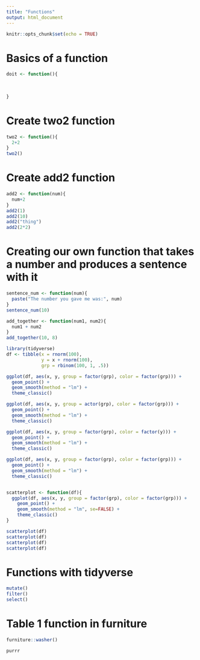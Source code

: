 ```yaml
---
title: "Functions"
output: html_document
---
```


```r
knitr::opts_chunk$set(echo = TRUE)
```

# Basics of a function

```r
doit <- function(){
  
  
  
}
```

# Create two2 function

```r
two2 <- function(){
  2+2
}
two2()
```


# Create add2 function

```r
add2 <- function(num){
  num+2
}
add2(1)
add2(10)
add2("thing")
add2(2*2)
```

# Creating our own function that takes a number and produces a sentence with it

```r
sentence_num <- function(num){
  paste("The number you gave me was:", num)
}
sentence_num(10)
```

```r
add_together <- function(num1, num2){
  num1 + num2
}
add_together(10, 8)
```

```r
library(tidyverse)
df <- tibble(x = rnorm(100),
             y = x + rnorm(100),
             grp = rbinom(100, 1, .5))

ggplot(df, aes(x, y, group = factor(grp), color = factor(grp))) +
  geom_point() +
  geom_smooth(method = "lm") +
  theme_classic() 

ggplot(df, aes(x, y, group = actor(grp), color = factor(grp))) +
  geom_point() +
  geom_smooth(method = "lm") +
  theme_classic() 

ggplot(df, aes(x, y, group = factor(grp), color = factor(y))) +
  geom_point() +
  geom_smooth(method = "lm") +
  theme_classic() 

ggplot(df, aes(x, y, group = factor(grp), color = factor(grp))) +
  geom_point() +
  geom_smooth(method = "lm") +
  theme_classic() 


scatterplot <- function(df){
  ggplot(df, aes(x, y, group = factor(grp), color = factor(grp))) +
    geom_point() +
    geom_smooth(method = "lm", se=FALSE) +
    theme_classic() 
}

scatterplot(df)
scatterplot(df)
scatterplot(df)
scatterplot(df)
```

# Functions with tidyverse

```r
mutate()
filter()
select()
```


# Table 1 function in furniture

```r
furniture::washer()
```

```r
purrr
```

















